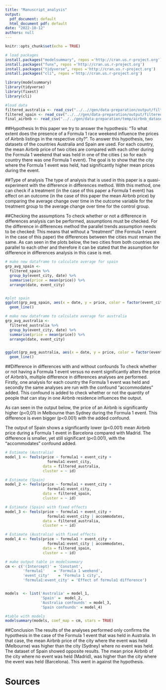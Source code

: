 ```yaml
---
title: "Manuscript_analysis"
output:
  pdf_document: default
  html_document pdf: default
date: "2022-10-12"
authors: null
---
```


```r
knitr::opts_chunk$set(echo = TRUE)
```

```r
# load packages
install.packages("modelsummary", repos ='http://cran.us.r-project.org')
install.packages("funx", repos ='http://cran.us.r-project.org')
install.packages("tidyverse", repos ='http://cran.us.r-project.org')
install.packages("cli", repos ='http://cran.us.r-project.org')

```

```r
library(modelsummary)
library(tidyverse)
library(fixest)
library(cli)
```

```r
#load data
filtered_australia <- read_csv("../..//gen/data-preparation/output/filtered_australia.csv")
filtered_spain <- read_csv("../..//gen/data-preparation/output/filtered_spain.csv")
final_airbnb <- read_csv("../../gen/data-preparation/temp/airbnb_dataset_without_outliers.csv")
```
##Hypothesis
In this paper we try to answer the hypothesis: "To what extent does the presence of a Formula 1 race weekend influence the prices of Airbnb listings in the respective city?". To answer this hypothesis, two datasets of the countries Australia and Spain are used. For each country, the mean Airbnb price of two cities are compared with each other during the Formula 1 weekend that was held in one of the cities ( so for each country there was one Formula 1 event). The goal is to show that the city where the Formula 1 event was held, had significantly higher mean prices during the event.

##Type of analysis
The type of analysis that is used in this paper is a quasi-experiment with the difference in differences method. With this method, one can check if a treatment (in the case of this paper a Formula 1 event) has effect on an outcome (in the case of this paper the mean Airbnb price) by comparing the average change over time in the outcome variable for the treatment group to the average change over time for the control group. 

##Checking the assumptions
To check whether or not a difference in differences analysis can be performed, assumptions must be checked. For the difference in differences method the parallel trends assumption needs to be checked: This means that without a “treatment” (the Formula 1 event in the case of this paper) the differences between the cities must remain the same.
As can seen in the plots below, the two cities from both countries are parallel to each other and therefore it can be stated that the assumption for difference in differences analysis in this case is met.

```r
# make new dataframe to calculate average for spain
grp_avg_spain <-
  filtered_spain %>%
  group_by(event_city, date) %>%
  summarise(price = mean(price)) %>%
  arrange(date, event_city)


#plot spain 
ggplot(grp_avg_spain, aes(x = date, y = price, color = factor(event_city), group = event_city )) + 
  geom_line() 
```

```r
# make new dataframe to calculate average for australia
grp_avg_australia <-
  filtered_australia %>%
  group_by(event_city, date) %>%
  summarise(price = mean(price)) %>%
  arrange(date, event_city)


ggplot(grp_avg_australia, aes(x = date, y = price, color = factor(event_city), group = event_city )) + 
  geom_line() 

```
##Difference in differences with and without confounds
To check whether or not having a Formula 1 event versus no event significantly alters the price of Airbnb’s, multiple difference in differences analyses are performed. Firstly, one analysis for each country the Formula 1 event was held and secondly the same analyses are run with the confound “accommodates” added. This confound is added to check whether or not the quantity of people that can stay in one Airbnb residence influences the output.

As can seen in the output below, the price of an Airbnb is significantly higher (p<0,01) in Melbourne than Sydney during the Formula 1 event. This difference is even bigger (p<0.001) with the added confound. 

The output of Spain shows a significantly lower (p<0.001)  mean Airbnb price during a Formula 1 event in Barcelona compared with Madrid. The difference is smaller, yet still significant (p<0.001), with the “accommodates” confound added. 

```r
# Estimate (Australia)
model_1 <- feols(price ~ formula1 + event_city + 
                   formula1:event_city,
                 data = filtered_australia,
                 cluster = ~ id)

# Estimate (Spain) 
model_2 <- feols(price ~ formula1 + event_city + 
                   formula1:event_city,
                 data = filtered_spain,
                 cluster = ~ id)

# Estimate (Spain) with fixed effects 
model_3 <- feols(price ~ formula1 + event_city + 
                   formula1:event_city | accommodates,
                 data = filtered_australia,
                 cluster = ~ id)

# Estimate (Australia) with fixed effects 
model_4 <- feols(price ~ formula1 + event_city + 
                   formula1:event_city | accommodates,
                 data = filtered_spain,
                 cluster = ~ id)
```

```r
# make output table in modelsummary 
cm <- c('(Intercept)' = 'Constant',
        'formula1'    = 'Formula 1 weekend',
        'event_city'    = 'Formula 1 city',
        'formula1:event_city' = 'Effect of formula1 difference')


models  <- list('Australia' = model_1, 
                'Spain' =  model_2,
                'Australia confounds' = model_3,
                'Spain confounds' = model_4)

```

```r
#table with models
modelsummary(models, coef_map = cm, stars = TRUE)
```
##Conclusion 
The results of the analyses performed only confirms the hypothesis in the case of the Formula 1 event that was held in Australia. In that case, the mean Airbnb price of the city where the event was held (Melbourne) was higher than the city (Sydney) where no event was held. The dataset of Spain showed opposite results. The mean price Airbnb of the city where no event was held (Madrid), was higher than the city where the event was held (Barcelona). This went in against the hypothesis.

# Sources
